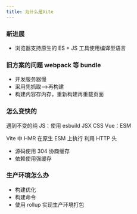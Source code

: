```yaml
---
title: 为什么是Vite
---
```



### 新进展

- 浏览器支持原生的 ES + JS 工具使用编译型语言

### 旧方案的问题 webpack 等 bundle

- 开发服务器慢
- 采用先抓取——>再构建
- 构建内容存内存，重新构建再重载页面

### 怎么变快的

遇到不变的纯 JS：使用 esbuild
JSX CSS Vue：ESM

Vite 中 HMR 在原生 ESM 上执行
利用 HTTP 头

- 源码使用 304 协商缓存
- 依赖使用强缓存

<ViteImgSvg />

### 生产环境怎么办

- 构建优化
- 构建命令
- 使用 rollup 实现生产环境打包
